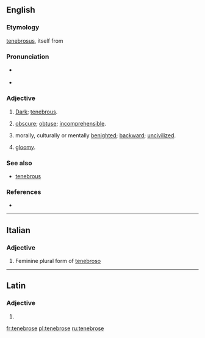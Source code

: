==English==

===Etymology===
{{etyl|la|en}} [[tenebrosus]], itself from {{term|tenebra||darkness}}

===Pronunciation===
* {{a|UK}} {{IPA|/ˈtɛnɪbɹəʊs/|lang=en}}
* {{a|US}} {{IPA|/ˈtɛnɪbɹoʊs/|lang=en}}

===Adjective===
{{en-adj}}

# [[dark|Dark]]; [[tenebrous]].
# {{label|en|figuratively}} [[obscure]]; [[obtuse]]; [[incomprehensible]].
# {{label|en|figuratively}} morally, culturally or mentally [[benighted]]; [[backward]]; [[uncivilized]].
# {{label|en|figuratively}} [[gloomy]].

===See also===
* [[tenebrous]]

===References===
* {{R:OED2}}

----

==Italian==

===Adjective===
{{head|it|adjective form}}

# Feminine plural form of [[tenebroso]]

----

==Latin==

===Adjective===
{{la-adj-form|tenebrōse}}

# {{inflection of|tenebrōsus||voc|m|s|lang=la}}

[[fr:tenebrose]]
[[pl:tenebrose]]
[[ru:tenebrose]]